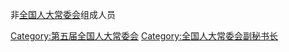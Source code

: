 非[[全国人大常委会|全国人大常委会]]组成人员

[[Category:第五届全国人大常委会|Category:第五届全国人大常委会]]
[[Category:全国人大常委会副秘书长|Category:全国人大常委会副秘书长]]